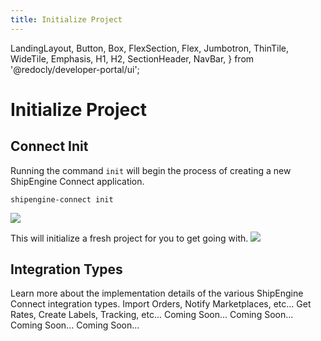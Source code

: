 ```yaml
---
title: Initialize Project
---
```


  LandingLayout,
  Button,
  Box,
  FlexSection,
  Flex,
  Jumbotron,
  ThinTile,
  WideTile,
  Emphasis,
  H1,
  H2,
  SectionHeader,
  NavBar,
} from '@redocly/developer-portal/ui';

# Initialize Project
## Connect Init
Running the command `init` will begin the process of creating a new ShipEngine Connect application.
```
shipengine-connect init
```

![](./images/connect-init.png)

This will initialize a fresh project for you to get going with.
![](./images/connect-fresh-project.png)

## Integration Types
Learn more about the implementation details of the various ShipEngine Connect integration types.
<FlexSection justifyContent="space-around" flexWrap="wrap">
    <ThinTile header="Orders" icon={orderIcon} to="../orders/index.mdx">
        Import Orders, Notify Marketplaces, etc...
    </ThinTile>
    <ThinTile header="Shipping" icon={packageIcon} to="../shipping/index.mdx">
        Get Rates, Create Labels, Tracking, etc...
    </ThinTile>
    <ThinTile header="Inventory" icon={cogBrowser} >
      Coming Soon...
    </ThinTile>
    <ThinTile header="3PL" icon={thirdPartyLogisticsIcon} >
      Coming Soon...
    </ThinTile>
    <ThinTile header="Freight" icon={truckIcon} >
        Coming Soon...
    </ThinTile>
    <ThinTile header="Native Rating" icon={calculatorIcon} >
        Coming Soon...
    </ThinTile>
  </FlexSection>
